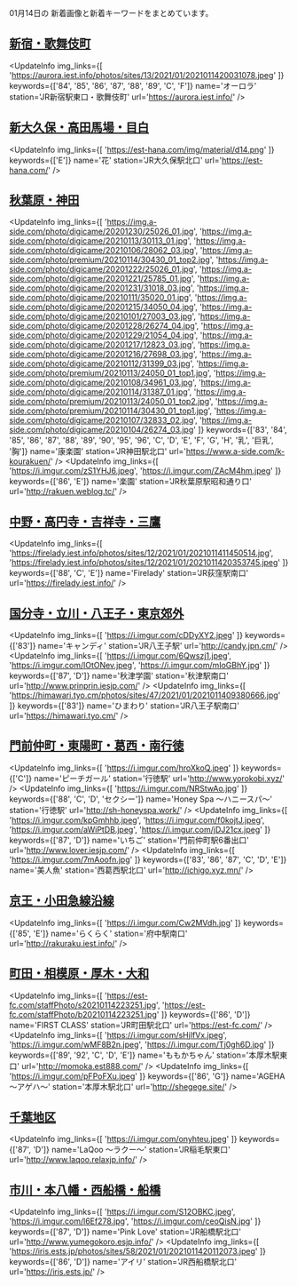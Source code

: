 

01月14日の
新着画像と新着キーワードをまとめています。

<DmmAffiliateIns />

## [新宿・歌舞伎町](/busty/0010)
<UpdateInfo
    img_links={[
    'https://aurora.iest.info/photos/sites/13/2021/01/2021011420031078.jpeg'
    ]}
    keywords={['84', '85', '86', '87', '88', '89', 'C', 'F']}
    name='オーロラ'
    station='JR新宿駅東口・歌舞伎町'
    url='https://aurora.iest.info/'
/>
<DmmAffiliateIns />

## [新大久保・高田馬場・目白](/busty/0020)
<UpdateInfo
    img_links={[
    'https://est-hana.com/img/material/d14.png'
    ]}
    keywords={['E']}
    name='花'
    station='JR大久保駅北口'
    url='https://est-hana.com/'
/>
<DmmAffiliateIns />

## [秋葉原・神田](/busty/0080)
<UpdateInfo
    img_links={[
    'https://img.a-side.com/photo/digicame/20201230/25026_01.jpg',
    'https://img.a-side.com/photo/digicame/20210113/30113_01.jpg',
    'https://img.a-side.com/photo/digicame/20210106/28062_03.jpg',
    'https://img.a-side.com/photo/premium/20210114/30430_01_top2.jpg',
    'https://img.a-side.com/photo/digicame/20201222/25026_01.jpg',
    'https://img.a-side.com/photo/digicame/20201221/25785_01.jpg',
    'https://img.a-side.com/photo/digicame/20201231/31018_03.jpg',
    'https://img.a-side.com/photo/digicame/20210111/35020_01.jpg',
    'https://img.a-side.com/photo/digicame/20201215/34050_04.jpg',
    'https://img.a-side.com/photo/digicame/20210101/27003_03.jpg',
    'https://img.a-side.com/photo/digicame/20201228/26274_04.jpg',
    'https://img.a-side.com/photo/digicame/20201229/21054_04.jpg',
    'https://img.a-side.com/photo/digicame/20201217/12823_03.jpg',
    'https://img.a-side.com/photo/digicame/20201216/27698_03.jpg',
    'https://img.a-side.com/photo/digicame/20210112/31399_03.jpg',
    'https://img.a-side.com/photo/premium/20210113/24050_01_top1.jpg',
    'https://img.a-side.com/photo/digicame/20210108/34961_03.jpg',
    'https://img.a-side.com/photo/digicame/20210114/31387_01.jpg',
    'https://img.a-side.com/photo/premium/20210113/24050_01_top2.jpg',
    'https://img.a-side.com/photo/premium/20210114/30430_01_top1.jpg',
    'https://img.a-side.com/photo/digicame/20210107/32833_02.jpg',
    'https://img.a-side.com/photo/digicame/20210104/26274_03.jpg'
    ]}
    keywords={['83', '84', '85', '86', '87', '88', '89', '90', '95', '96', 'C', 'D', 'E', 'F', 'G', 'H', '乳', '巨乳', '胸']}
    name='康楽園'
    station='JR神田駅北口'
    url='https://www.a-side.com/k-kourakuen/'
/>
<UpdateInfo
    img_links={[
    'https://i.imgur.com/zS1YHJ6.jpeg',
    'https://i.imgur.com/ZAcM4hm.jpeg'
    ]}
    keywords={['86', 'E']}
    name='楽園'
    station='JR秋葉原駅昭和通り口'
    url='http://rakuen.weblog.tc/'
/>
<DmmAffiliateIns />

## [中野・高円寺・吉祥寺・三鷹](/busty/0180)
<UpdateInfo
    img_links={[
    'https://firelady.iest.info/photos/sites/12/2021/01/2021011411450514.jpg',
    'https://firelady.iest.info/photos/sites/12/2021/01/2021011420353745.jpeg'
    ]}
    keywords={['88', 'C', 'E']}
    name='Firelady'
    station='JR荻窪駅南口'
    url='https://firelady.iest.info/'
/>
<DmmAffiliateIns />

## [国分寺・立川・八王子・東京郊外](/busty/0200)
<UpdateInfo
    img_links={[
    'https://i.imgur.com/cDDyXY2.jpeg'
    ]}
    keywords={['83']}
    name='キャンディ'
    station='JR八王子駅'
    url='http://candy.jpn.cm/'
/>
<UpdateInfo
    img_links={[
    'https://i.imgur.com/6Qwszj1.jpeg',
    'https://i.imgur.com/lOtONev.jpeg',
    'https://i.imgur.com/mIoGBhY.jpg'
    ]}
    keywords={['87', 'D']}
    name='秋津学園'
    station='秋津駅南口'
    url='http://www.prinprin.iesjp.com/'
/>
<UpdateInfo
    img_links={[
    'https://himawari.tyo.cm/photos/sites/47/2021/01/2021011409380666.jpg'
    ]}
    keywords={['83']}
    name='ひまわり'
    station='JR八王子駅南口'
    url='https://himawari.tyo.cm/'
/>
<DmmAffiliateIns />

## [門前仲町・東陽町・葛西・南行徳](/busty/0240)
<UpdateInfo
    img_links={[
    'https://i.imgur.com/hroXkoQ.jpeg'
    ]}
    keywords={['C']}
    name='ピーチガール'
    station='行徳駅'
    url='http://www.yorokobi.xyz/'
/>
<UpdateInfo
    img_links={[
    'https://i.imgur.com/NRStwAo.jpg'
    ]}
    keywords={['88', 'C', 'D', 'セクシー']}
    name='Honey Spa ～ハニースパ～'
    station='行徳駅'
    url='http://sh-honeyspa.work/'
/>
<UpdateInfo
    img_links={[
    'https://i.imgur.com/kpGmhhb.jpeg',
    'https://i.imgur.com/f0kojtJ.jpeg',
    'https://i.imgur.com/aWiPtDB.jpeg',
    'https://i.imgur.com/jDJ21cx.jpeg'
    ]}
    keywords={['87', 'D']}
    name='いちご'
    station='門前仲町駅6番出口'
    url='http://www.lover.iesjp.com/'
/>
<UpdateInfo
    img_links={[
    'https://i.imgur.com/7mAoofn.jpg'
    ]}
    keywords={['83', '86', '87', 'C', 'D', 'E']}
    name='美人魚'
    station='西葛西駅北口'
    url='http://ichigo.xyz.mn/'
/>
<DmmAffiliateIns />

## [京王・小田急線沿線](/busty/0260)
<UpdateInfo
    img_links={[
    'https://i.imgur.com/Cw2MVdh.jpg'
    ]}
    keywords={['85', 'E']}
    name='らくらく'
    station='府中駅南口'
    url='http://rakuraku.iest.info/'
/>
<DmmAffiliateIns />

## [町田・相模原・厚木・大和](/busty/0330)
<UpdateInfo
    img_links={[
    'https://est-fc.com/staffPhoto/s20210114223251.jpg',
    'https://est-fc.com/staffPhoto/b20210114223251.jpg'
    ]}
    keywords={['86', 'D']}
    name='FIRST CLASS'
    station='JR町田駅北口'
    url='https://est-fc.com/'
/>
<UpdateInfo
    img_links={[
    'https://i.imgur.com/sHjlfVx.jpeg',
    'https://i.imgur.com/wMF8B2n.jpeg',
    'https://i.imgur.com/Tj0gh6D.jpg'
    ]}
    keywords={['89', '92', 'C', 'D', 'E']}
    name='ももかちゃん'
    station='本厚木駅東口'
    url='http://momoka.est888.com/'
/>
<UpdateInfo
    img_links={[
    'https://i.imgur.com/pFPoFXu.jpeg'
    ]}
    keywords={['86', 'G']}
    name='AGEHA ～アゲハ～'
    station='本厚木駅北口'
    url='http://shegege.site/'
/>
<DmmAffiliateIns />

## [千葉地区](/busty/0500)
<UpdateInfo
    img_links={[
    'https://i.imgur.com/onyhteu.jpeg'
    ]}
    keywords={['87', 'D']}
    name='LaQoo ～ラクー～'
    station='JR稲毛駅東口'
    url='http://www.laqoo.relaxjp.info/'
/>
<DmmAffiliateIns />

## [市川・本八幡・西船橋・船橋](/busty/0510)
<UpdateInfo
    img_links={[
    'https://i.imgur.com/S12OBKC.jpeg',
    'https://i.imgur.com/l6Ef278.jpg',
    'https://i.imgur.com/ceoQisN.jpg'
    ]}
    keywords={['87', 'D']}
    name='Pink Love'
    station='JR船橋駅北口'
    url='http://www.yumegokoro.esjp.info/'
/>
<UpdateInfo
    img_links={[
    'https://iris.ests.jp/photos/sites/58/2021/01/2021011420112073.jpeg'
    ]}
    keywords={['86', 'D']}
    name='アイリ'
    station='JR西船橋駅北口'
    url='https://iris.ests.jp/'
/>
<DmmAffiliateIns />

<DmmAffiliateScript />
